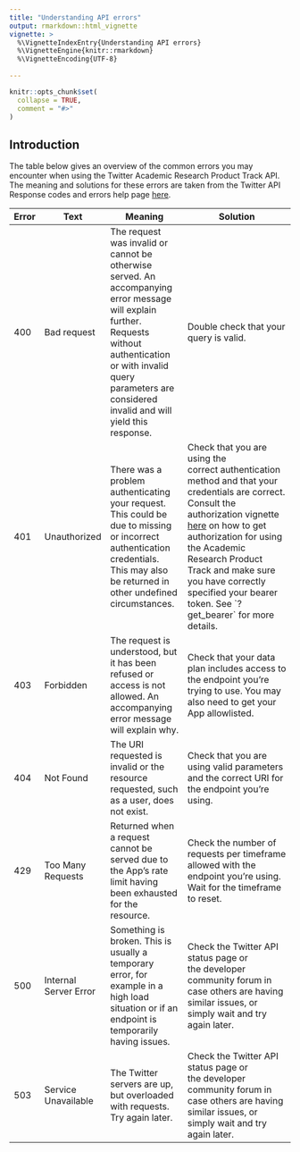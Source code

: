 ```yaml
---
title: "Understanding API errors"
output: rmarkdown::html_vignette
vignette: >
  %\VignetteIndexEntry{Understanding API errors}
  %\VignetteEngine{knitr::rmarkdown}
  %\VignetteEncoding{UTF-8}
  
---
```


```r
knitr::opts_chunk$set(
  collapse = TRUE,
  comment = "#>"
)
```

## Introduction

The table below gives an overview of the common errors you may encounter when using the Twitter Academic Research Product Track API. The meaning and solutions for these errors are taken from the Twitter API Response codes and errors help page [here](https://developer.twitter.com/en/support/twitter-api/error-troubleshooting).


| Error | Text                  | Meaning                                                                                                                                                                                                                          | Solution                                                                                                                                                                                                                                                                                                            |
| ----- | --------------------- | -------------------------------------------------------------------------------------------------------------------------------------------------------------------------------------------------------------------------------- | ------------------------------------------------------------------------------------------------------------------------------------------------------------------------------------------------------------------------------------------------------------------------------------------------------------------- |
| 400   | Bad request           | The request was invalid or cannot be otherwise served. An accompanying error message will explain further. Requests without authentication or with invalid query parameters are considered invalid and will yield this response. | Double check that your query is valid.                                                                                                                                                                                                                                                                              |
| 401   | Unauthorized          | There was a problem authenticating your request. This could be due to missing or incorrect authentication credentials. This may also be returned in other undefined circumstances.                                               | Check that you are using the correct authentication method and that your credentials are correct. Consult the authorization vignette [here](academictwitteR-auth.html) on how to get authorization for using the Academic Research Product Track and make sure you have correctly specified your bearer token. See \`?get\_bearer\` for more details. |
| 403   | Forbidden             | The request is understood, but it has been refused or access is not allowed. An accompanying error message will explain why.                                                                                                     | Check that your data plan includes access to the endpoint you’re trying to use. You may also need to get your App allowlisted.                                                                                                                                                                                      |
| 404   | Not Found             | The URI requested is invalid or the resource requested, such as a user, does not exist.                                                                                                                                          | Check that you are using valid parameters and the correct URI for the endpoint you’re using.                                                                                                                                                                                                                        |
| 429   | Too Many Requests     | Returned when a request cannot be served due to the App's rate limit having been exhausted for the resource.                                                                                                                     | Check the number of requests per timeframe allowed with the endpoint you’re using. Wait for the timeframe to reset.                                                                                                                                                                                                 |
| 500   | Internal Server Error | Something is broken. This is usually a temporary error, for example in a high load situation or if an endpoint is temporarily having issues.                                                                                     | Check the Twitter API status page or the developer community forum in case others are having similar issues, or simply wait and try again later.                                                                                                                                                                    |
| 503   | Service Unavailable   | The Twitter servers are up, but overloaded with requests. Try again later.                                                                                                                                                       | Check the Twitter API status page or the developer community forum in case others are having similar issues, or simply wait and try again later.                                                                                                                                                                    |                              |